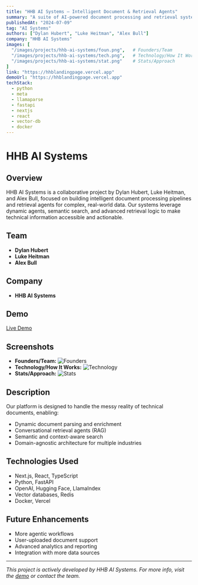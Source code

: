 ```yaml
---
title: "HHB AI Systems – Intelligent Document & Retrieval Agents"
summary: "A suite of AI-powered document processing and retrieval systems, built by Dylan Hubert, Luke Heitman, and Alex Bull."
publishedAt: "2024-07-09"
tag: "AI Systems"
authors: ["Dylan Hubert", "Luke Heitman", "Alex Bull"]
company: "HHB AI Systems"
images: [
  "/images/projects/hhb-ai-systems/foun.png",   # Founders/Team
  "/images/projects/hhb-ai-systems/tech.png",   # Technology/How It Works
  "/images/projects/hhb-ai-systems/stat.png"    # Stats/Approach
]
link: "https://hhblandingpage.vercel.app"
demoUrl: "https://hhblandingpage.vercel.app"
techStack:
  - python
  - meta
  - llamaparse
  - fastapi
  - nextjs
  - react
  - vector-db
  - docker
---
```


# HHB AI Systems

## Overview

HHB AI Systems is a collaborative project by Dylan Hubert, Luke Heitman, and Alex Bull, focused on building intelligent document processing pipelines and retrieval agents for complex, real-world data. Our systems leverage dynamic agents, semantic search, and advanced retrieval logic to make technical information accessible and actionable.

## Team
- **Dylan Hubert**
- **Luke Heitman**
- **Alex Bull**

## Company
- **HHB AI Systems**

## Demo
[Live Demo](https://hhblandingpage.vercel.app)

## Screenshots
- **Founders/Team:** ![Founders](../../../../public/images/projects/hhb-ai-systems/foun.png)
- **Technology/How It Works:** ![Technology](../../../../public/images/projects/hhb-ai-systems/tech.png)
- **Stats/Approach:** ![Stats](../../../../public/images/projects/hhb-ai-systems/stat.png)

## Description

Our platform is designed to handle the messy reality of technical documents, enabling:
- Dynamic document parsing and enrichment
- Conversational retrieval agents (RAG)
- Semantic and context-aware search
- Domain-agnostic architecture for multiple industries

## Technologies Used
- Next.js, React, TypeScript
- Python, FastAPI
- OpenAI, Hugging Face, LlamaIndex
- Vector databases, Redis
- Docker, Vercel

## Future Enhancements
- More agentic workflows
- User-uploaded document support
- Advanced analytics and reporting
- Integration with more data sources

---
*This project is actively developed by HHB AI Systems. For more info, visit the [demo](https://hhblandingpage.vercel.app) or contact the team.* 